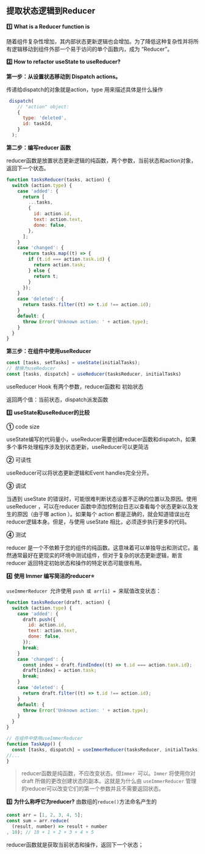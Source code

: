 ## 提取状态逻辑到Reducer 

**1️⃣** **What is a Reducer function is**

随着组件复杂性增加，其内部状态更新逻辑也会增加。为了降低这种复杂性并将所有逻辑移动到组件外部一个易于访问的单个函数内，成为 “Reducer”。

**2️⃣** **How to refactor useState to useReducer?**

**第一步：从设置状态移动到 Dispatch actions。**

传递给dispatch的对象就是action，type 用来描述具体是什么操作
```jsx copy
 dispatch(
    // "action" object:
    {
      type: 'deleted',
      id: taskId,
    }
  );
```
**第二步：编写reducer 函数**

reducer函数是放置状态更新逻辑的纯函数，两个参数，当前状态和action对象，返回下一个状态。
```jsx copy
function tasksReducer(tasks, action) {
  switch (action.type) {
    case 'added': {
      return [
        ...tasks,
        {
          id: action.id,
          text: action.text,
          done: false,
        },
      ];
    }
    case 'changed': {
      return tasks.map((t) => {
        if (t.id === action.task.id) {
          return action.task;
        } else {
          return t;
        }
      });
    }
    case 'deleted': {
      return tasks.filter((t) => t.id !== action.id);
    }
    default: {
      throw Error('Unknown action: ' + action.type);
    }
  }
}
```
**第三步：在组件中使用useReducer**

```jsx copy
const [tasks, setTasks] = useState(initialTasks);
// 替换为useReducer
const [tasks, dispatch] = useReducer(tasksReducer, initialTasks)
```
useReducer Hook 有两个参数，reducer函数和 初始状态

返回两个值：当前状态，dispatch派发函数

**3️⃣** **useState和useReducer的比较**

**①** code size

useState编写的代码量小，useReducer需要创建reducer函数和dispatch，如果多个事件处理程序涉及到状态更新，useReducer可以更简洁

**②** 可读性

useReducer可以将状态更新逻辑和Event handles完全分开。

**③** 调试

当遇到 useState 的错误时，可能很难判断状态设置不正确的位置以及原因。使用 useReducer ，可以在reducer 函数中添加控制台日志以查看每个状态更新以及发生的原因（由于哪 action ）。如果每个 action 都是正确的，就会知道错误出在reducer逻辑本身。但是，与使用 useState 相比，必须逐步执行更多的代码。

**④** 测试

reducer 是一个不依赖于您的组件的纯函数。这意味着可以单独导出和测试它。虽然通常最好在更现实的环境中测试组件，但对于复杂的状态更新逻辑，断言reducer 返回特定初始状态和操作的特定状态可能很有用。

**4️⃣** **使用 Immer 编写简洁的reducer⭐**

 ```useImmerReducer ```允许使用 ```push 或 arr[i] = ```来赋值改变状态：
```jsx copy
function tasksReducer(draft, action) {
  switch (action.type) {
    case 'added': {
      draft.push({
        id: action.id,
        text: action.text,
        done: false,
      });
      break;
    }
    case 'changed': {
      const index = draft.findIndex((t) => t.id === action.task.id);
      draft[index] = action.task;
      break;
    }
    case 'deleted': {
      return draft.filter((t) => t.id !== action.id);
    }
    default: {
      throw Error('Unknown action: ' + action.type);
    }
  }
}

// 在组件中使用useImmerReducer
function TaskApp() {
  const [tasks, dispatch] = useImmerReducer(tasksReducer, initialTasks);
//...
}
```

>reducer函数是纯函数，不应改变状态。但```Immer ```可以。```Immer``` 将使用你对 draft 所做的更改创建状态的副本。这就是为什么由 ```useImmerReducer``` 管理的reducer可以改变它们的第一个参数并且不需要返回状态。

**5️⃣** **为什么称呼它为reducer?**
由数组的```reduce()```方法命名产生的
```jsx copy
const arr = [1, 2, 3, 4, 5];
const sum = arr.reduce(
  (result, number) => result + number
, 10); // 10 + 1 + 2 + 3 + 4 + 5
```

reducer函数就是获取当前状态和操作，返回下一个状态；

